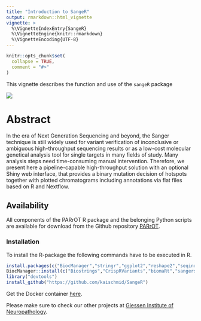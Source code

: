 ```yaml
---
title: "Introduction to SangeR"
output: rmarkdown::html_vignette
vignette: >
  %\VignetteIndexEntry{SangeR}
  %\VignetteEngine{knitr::rmarkdown}
  %\VignetteEncoding{UTF-8}
---
```


```r
knitr::opts_chunk$set(
  collapse = TRUE,
  comment = "#>"
)
```


This vignette describes the function and use of the `sangeR` package 

![](../vignettes/sangeR_logo.PNG)

# Abstract
In the era of Next Generation Sequencing and beyond, the Sanger technique is still widely used for variant verification of inconclusive or ambiguous high-throughput sequencing results or as a low-cost molecular genetical analysis tool for single targets in many fields of study. Many analysis steps need time-consuming manual intervention. Therefore, we present here a pipeline-capable high-throughput solution with an optional Shiny web interface, that provides a binary mutation decision of hotspots together with plotted chromatograms including annotations via flat files based on R and Nextflow.

## Availability

All components of the PARrOT R package and the belonging Python scripts are available for download from the Github repository [PARrOT](https://github.molgen.mpg.de/loosolab/PARrOT/).

### Installation

To install the R-package the following commands have to be executed in R.

```r
install.packages(c("BiocManager","stringr","ggplot2","reshape2","seqinr","devtools")
BiocManager::install(c("Biostrings","CrispRVariants","biomaRt","sangerseqR"))
library("devtools")
install_github("https://github.com/kaischmid/SangeR")
```

Get the Docker container [here](https://hub.docker.com/repository/docker/kaischmid/sange_r).

Please make sure to check our other projects at [Giessen Institute of Neuropathology](https://github.com/Neuropathology-Giessen).


